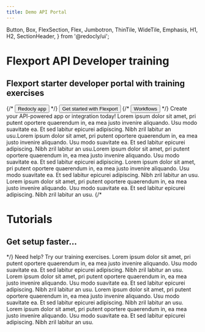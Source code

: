 ```yaml
---
title: Demo API Portal
---
```



  Button,
  Box,
  FlexSection,
  Flex,
  Jumbotron,
  ThinTile,
  WideTile,
  Emphasis,
  H1,
  H2,
  SectionHeader,
} from '@redocly/ui';




<Jumbotron>
  <NavBar location={props.location} standalone={false} />
  <H1>Flexport API Developer training</H1>
  <H2>Flexport starter developer portal with training exercises</H2>
  <Flex p={20} justifyContent="center">
    {/* <Button inversed large to="https://app.redoc.ly">
      Redocly app
    </Button> */}
    <Button inversed transparent large to="developer-portal/index.md">
      Get started with Flexport
    </Button>
    {/* <Button inversed transparent large>
      Workflows
    </Button> */}
  </Flex>
</Jumbotron>
<Box my={25}>
  <SectionHeader>
    Create your <Emphasis> API-powered app or integration </Emphasis> today!
  </SectionHeader>
  <FlexSection justifyContent="space-around" flexWrap="wrap">
    <ThinTile to="developer-portal/index.md" icon={icon1} header="Build">
        Lorem ipsum dolor sit amet, pri putent oportere quaerendum in, ea mea justo invenire
        aliquando. Usu modo suavitate ea. Et sed labitur epicurei adipiscing. Nibh zril labitur
        an usu.Lorem ipsum dolor sit amet, pri putent oportere quaerendum in, ea mea justo
        invenire aliquando. Usu modo suavitate ea. Et sed labitur epicurei adipiscing. Nibh zril
        labitur an usu.Lorem ipsum dolor sit amet, pri putent oportere quaerendum in, ea mea
        justo invenire aliquando. Usu modo suavitate ea. Et sed labitur epicurei adipiscing.
    </ThinTile>
    <ThinTile to="developer-portal/index.md" icon={launchFastIcon} header="Deploy">
        Lorem ipsum dolor sit amet, pri putent oportere quaerendum in, ea mea justo invenire
        aliquando. Usu modo suavitate ea. Et sed labitur epicurei adipiscing. Nibh zril labitur
        an usu.
    </ThinTile>
    <ThinTile to="contact.mdx" icon={icon3} header="Monetize">
        Lorem ipsum dolor sit amet, pri putent oportere quaerendum in, ea mea justo invenire
        aliquando. Usu modo suavitate ea. Et sed labitur epicurei adipiscing. Nibh zril labitur
        an usu.
    </ThinTile>
  </FlexSection>
  {/* <Jumbotron parallaxEffect bgImage={icon1}>
    <H1>Tutorials</H1>
    <H2>Get setup faster...</H2>
  </Jumbotron> */}
  <SectionHeader>
    <Emphasis>Need help? </Emphasis>
    Try our training exercises.
  </SectionHeader>
  <FlexSection justifyContent="space-around" flexWrap="wrap">
    <WideTile to="developer-portal/index.md" header="Build">
        Lorem ipsum dolor sit amet, pri putent oportere quaerendum in, ea mea justo invenire
        aliquando. Usu modo suavitate ea. Et sed labitur epicurei adipiscing. Nibh zril labitur
        an usu.
    </WideTile>
    <WideTile to="developer-portal/index.md" header="Deploy">
        Lorem ipsum dolor sit amet, pri putent oportere quaerendum in, ea mea justo invenire
        aliquando. Usu modo suavitate ea. Et sed labitur epicurei adipiscing. Nibh zril labitur
        an usu.
    </WideTile>
    <WideTile to="developer-portal/index.md" header="Monetize">
        Lorem ipsum dolor sit amet, pri putent oportere quaerendum in, ea mea justo invenire
        aliquando. Usu modo suavitate ea. Et sed labitur epicurei adipiscing. Nibh zril labitur
        an usu.
    </WideTile>
    <WideTile to="developer-portal/index.md" header="Go">
        Lorem ipsum dolor sit amet, pri putent oportere quaerendum in, ea mea justo invenire
        aliquando. Usu modo suavitate ea. Et sed labitur epicurei adipiscing. Nibh zril labitur
        an usu.
    </WideTile>
  </FlexSection>
</Box>

